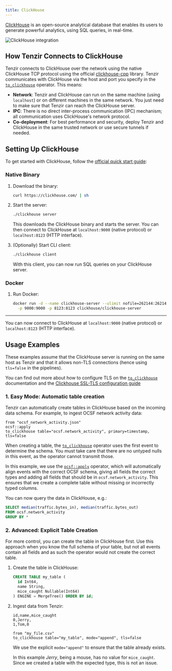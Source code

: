 ```yaml
---
title: ClickHouse
---
```


[ClickHouse](https://clickhouse.com/clickhouse) is an open-source analytical
database that enables its users to generate powerful analytics, using SQL
queries, in real-time.

![ClickHouse integration](clickhouse.svg)

## How Tenzir Connects to ClickHouse

Tenzir connects to ClickHouse over the network using the native ClickHouse TCP
protocol using the official
[clickhouse-cpp](https://github.com/ClickHouse/clickhouse-cpp) library. Tenzir
communicates with ClickHouse via the host and port you specify in the
[`to_clickhouse`](/reference/operators/to_clickhouse) operator. This means:

- **Network**: Tenzir and ClickHouse can run on the same machine (using
  `localhost`) or on different machines in the same network. You just need to
  make sure that Tenzir can reach the ClickHouse server.
- **IPC**: There is no direct inter-process communication (IPC) mechanism; all
  communication uses ClickHouse's network protocol.
- **Co-deployment**: For best performance and security, deploy Tenzir and
  ClickHouse in the same trusted network or use secure tunnels if needed.

## Setting Up ClickHouse

To get started with ClickHouse, follow the
[official quick start guide](https://clickhouse.com/docs/getting-started/quick-start/oss):

### Native Binary


<Steps>

1. Download the binary:

   ```sh
   curl https://clickhouse.com/ | sh
   ```

2. Start the server:

   ```sh
   ./clickhouse server
   ```

   This downloads the ClickHouse binary and starts the server. You can then
   connect to ClickHouse at `localhost:9000` (native protocol) or
   `localhost:8123` (HTTP interface).

3. (Optionally) Start CLI client:

   ```sh
   ./clickhouse client
   ```

   With this client, you can now run SQL queries on your ClickHouse server.

</Steps>

### Docker

<Steps>

1. Run Docker:

   ```sh
   docker run -d --name clickhouse-server --ulimit nofile=262144:262144 \
     -p 9000:9000 -p 8123:8123 clickhouse/clickhouse-server
   ```

</Steps>

---

You can now connect to ClickHouse at `localhost:9000` (native protocol) or
`localhost:8123` (HTTP interface).

## Usage Examples

These examples assume that the ClickHouse server is running on the same host as
Tenzir and that it allows non-TLS connections (hence using `tls=false` in the
pipelines).

You can find out more about how to configure TLS on the
[`to_clickhouse`](/reference/operators/to_clickhouse) documentation and the
[Clickhouse SSL-TLS configuration
guide](https://clickhouse.com/docs/guides/sre/configuring-ssl)

### 1. Easy Mode: Automatic table creation

Tenzir can automatically create tables in ClickHouse based on the incoming data
schema. For example, to ingest OCSF network activity data:

```tql
from "ocsf_network_activity.json"
ocsf::apply
to_clickhouse table="ocsf.network_activity", primary=timestamp, tls=false
```

When creating a table, the [`to_clickhouse`](/reference/operators/to_clickhouse)
operator uses the first event to determine the schema. You must take care that
there are no untyped nulls in this event, as the operator cannot transmit
those.

In this example, we use the [`ocsf::apply`](/reference/operators/ocsf/apply)
operator, which will automatically align events with the correct OCSF schema,
giving all fields the correct types and adding all fields that should be in
`ocsf.network_activity`. This ensures that we create a complete table without
missing or incorrectly typed columns.

You can now query the data in ClickHouse, e.g.:

```sql
SELECT median(traffic.bytes_in), median(traffic.bytes_out)
FROM ocsf.network_activity
GROUP BY *
```

### 2. Advanced: Explicit Table Creation

For more control, you can create the table in ClickHouse first. Use this
approach when you know the full schema of your table, but not all events contain
all fields and as such the operator would not create the correct table.

<Steps>

1. Create the table in ClickHouse:

   ```sql
   CREATE TABLE my_table (
     id Int64,
     name String,
     mice_caught Nullable(Int64)
   ) ENGINE = MergeTree() ORDER BY id;
   ```

2. Ingest data from Tenzir:

   ```csv title="my_file.csv"
   id,name,mice_caught
   0,Jerry,
   1,Tom,0
   ```

   ```tql
   from "my_file.csv"
   to_clickhouse table="my_table", mode="append", tls=false
   ```

   We use the explicit `mode="append"` to ensure that the table already exists.

   In this example _Jerry_, being a mouse, has no value for `mice_caught`. Since
   we created a table with the expected type, this is not an issue.

</Steps>
